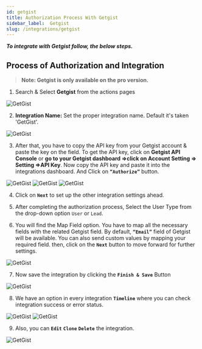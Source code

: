```yaml
---
id: getgist
title: Authorization Process With Getgist
sidebar_label:  Getgist
slug: /integrations/getgist
---
```



***To integrate with Getgist follow, the below steps.***


## Process of Authorization and Integration
> **Note: Getgist is only available on the pro version.**

1.	Search & Select **Getgist** from the actions pages
 <Image src="actions/getgist/search-and-select" alt="GetGist" w="1020" h="350" />

2. **Integration Name:** Set the proper integration name. Default it's taken 'GetGist'.
 <Image src="actions/getgist/default-integration-name" alt="GetGist" w="1020" h="350" />

3.	After that, you have to copy the API key from your Getgist account & paste the key on the field. To get the API key, click on **Getgist API Console** or **go to your Getgist dashboard =>click on Account Setting => Setting =>API Key**. Now copy the API key and paste it into the integrations dashboard. And Click on **`“Authorize”`** button.

 <Image src="actions/getgist/visit-api-console" alt="GetGist" w="1020" h="350" />
 <Image src="actions/getgist/getgist-account-api-copy" alt="GetGist" w="1020" h="350" />
 <Image src="actions/getgist/authorize" alt="GetGist" w="1020" h="350" />


4. Click on **`Next`** to set up the other integration settings ahead.

5. After completing the authorization process, Select the User Type from the drop-down option `User` or `Lead`.

6.	You will find the Map Field option. You have to map all the necessary fields with the related Getgist field. By default, **`“Email”`** field of Getgist will be available. You can also send custom values by mapping your required field. then, click on the **`Next`** button to move forward for further settings.

 <Image src="actions/getgist/getgist-field-map" alt="GetGist" w="1020" h="350" />

7. Now save the integration by clicking the **`Finish & Save`** Button

 <Image src="actions/getgist/finish-save" alt="GetGist" w="1020" h="350" />

8. We have an option in every integration **`Timeline`** where you can check integration success or error status.
 <Image src="actions/getgist/getgist-timeline" alt="GetGist" w="1020" h="350" />
 <Image src="actions/getgist/getgist-log" alt="GetGist" w="1020" h="350" />

9. Also, you can **`Edit`** **`Clone`** **`Delete`** the integration.

 <Image src="actions/getgist/getgist-option" alt="GetGist" w="1020" h="350" />
